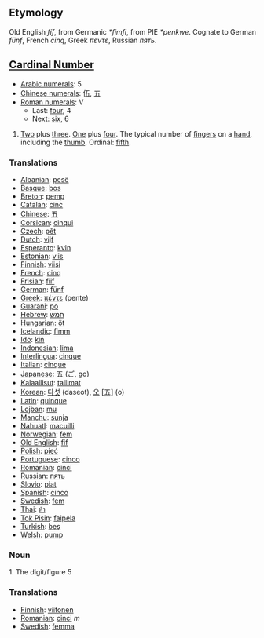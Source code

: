 == Etymology ==
Old English ''fíf'', from Germanic ''*fimfi'', from PIE ''*penkwe''. Cognate to German ''fünf'', French ''cinq'', Greek ''πεντε'', Russian ''пять''.


== [[Cardinal Number]] ==
*[[w:Arabic Numerals|Arabic numerals]]: 5
*[[w:Chinese numerals|Chinese numerals]]: 伍, 五
*[[w:Roman numerals|Roman numerals]]: V
**Last: [[four]], 4
**Next: [[six]], 6

# [[Two]] plus [[three]]. [[One]] plus [[four]]. The typical number of [[finger]]s on a [[hand]], including the [[thumb]]. Ordinal: [[fifth]].


=== Translations ===
*[[Albanian]]: [[pesë]]
*[[Basque]]: [[bos]]
*[[Breton]]: [[pemp]]
*[[Catalan]]: [[cinc]]
*[[Chinese]]: [[五]]
*[[Corsican]]: [[cinqui]]
*[[Czech]]: [[pět]]
*[[Dutch]]: [[vijf]]
*[[Esperanto]]: [[kvin]]
*[[Estonian]]: [[viis]]
*[[Finnish]]: [[viisi]]
*[[French]]: [[cinq]]
*[[Frisian]]: [[fiif]]
*[[German]]: [[fünf]]
*[[Greek]]: [[πέντε]] (pente)
*[[Guarani]]: [[po]]
*[[Hebrew]]: [[חמש]]
*[[Hungarian]]: [[öt]]
*[[Icelandic]]: [[fimm]]
*[[Ido]]: [[kin]]
*[[Indonesian]]: [[lima]]
*[[Interlingua]]: [[cinque]]
*[[Italian]]: [[cinque]]
*[[Japanese]]: [[五]] (ご, go)
*[[Kalaallisut]]: [[tallimat]]
*[[Korean]]: [[다섯]] (daseot), [[오]] [五] (o)
*[[Latin]]: [[quinque]]
*[[Lojban]]: [[mu]]
*[[Manchu]]: [[sunja]]
*[[Nahuatl]]: [[macuilli]]
*[[Norwegian]]: [[fem]]
*[[Old English]]: [[fif]]
*[[Polish]]: [[pięć]]
*[[Portuguese]]: [[cinco]]
*[[Romanian]]: [[cinci]]
*[[Russian]]: [[пять]]
*[[Slovio]]: [[piat]]
*[[Spanish]]: [[cinco]]
*[[Swedish]]: [[fem]]
*[[Thai]]: [[ห้า]]
*[[Tok Pisin]]: [[faipela]]
*[[Turkish]]: [[beş]]
*[[Welsh]]: [[pump]]

=== Noun ===

1. The digit/figure 5

=== Translations ===
*[[Finnish]]: [[viitonen]]
*[[Romanian]]: [[cinci]] ''m''
*[[Swedish]]: [[femma]]